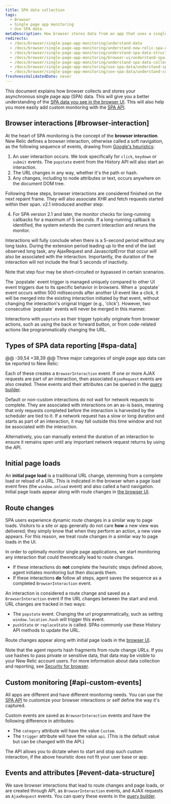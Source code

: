 ```yaml
---
title: SPA data collection
tags:
  - Browser
  - Single page app monitoring
  - Use SPA data
metaDescription: How browser stores data from an app that uses a single-page app (SPA) architecture.
redirects:
  - /docs/browser/single-page-app-monitoring/understand-data
  - /docs/browser/single-page-app-monitoring/understand-new-relic-spa-data
  - /docs/browser/single-page-app-monitoring/understand-spa-data-structure
  - /docs/browser/single-page-app-monitoring/browser-ui/understand-spa-data-collection
  - /docs/browser/single-page-app-monitoring/understand-spa-data-collection
  - /docs/browser/single-page-app-monitoring/use-spa-data/understand-spa-data-collection
  - /docs/browser/single-page-app-monitoring/use-spa-data/understand-collection-asynchronous-spa-data
freshnessValidatedDate: never
---
```

This document explains how browser collects and stores your asynchronous single page app (SPA) data. This will give you a better understanding of the [SPA data you see in the browser UI](/docs/browser/single-page-app-monitoring/browser-ui/view-spa-data-new-relic-browser). This will also help you more easily add custom monitoring with the [SPA API](/docs/browser/single-page-app-monitoring/use-spa-data/use-spa-api).

## Browser interactions [#browser-interaction]

At the heart of SPA monitoring is the concept of the <DNT>**browser interaction**</DNT>. New Relic defines a browser interaction, otherwise called a soft navigation, as the following sequence of events, drawing from [Google's heuristics](https://github.com/WICG/soft-navigations?tab=readme-ov-file#heuristics):

1. An user interaction occurs. We look specifically for `click`, `keydown` or `submit` events. The `popstate` event from the History API will also start an interaction.
2. The URL changes in any way, whether it's the path or hash.
3. Any changes, including to node attributes or text, occurs anywhere on the document DOM tree.

Following these steps, browser interactions are considered finished on the next repaint frame. They will also associate XHR and fetch requests started within their span. v2.1 introduced another step:

4. For SPA version 2.1 and later, the monitor checks for long-running callbacks for a maximum of 5 seconds. If a long-running callback is identified, the system extends the current interaction and reruns the monitor.

Interactions will fully conclude when there is a 5-second period without any long tasks. During the extension period leading up to the end of the last observed long task, any AjaxRequest and JavascriptError that occur will also be associated with the interaction. Importantly, the duration of the interaction will not include the final 5 seconds of inactivity.

Note that step four may be short-circuited or bypassed in certain scenarios.

<Callout variant="tip">
The `popstate` event trigger is managed uniquely compared to other UI event triggers due to its specific behavior in browsers. When a `popstate` event occurs within 500 milliseconds after another UI event like a click, it will be merged into the existing interaction initiated by that event, without changing the interaction's original trigger (e.g., 'click'). However, two consecutive `popstate` events will never be merged in this manner.

Interactions with `popstate` as their trigger typically originate from browser actions, such as using the back or forward button, or from code-related actions like programmatically changing the URL.
</Callout>

## Types of SPA data reporting [#spa-data]

@@ -39,54 +38,39 @@ Three major categories of single page app data can be reported to New Relic:

Each of these creates a `BrowserInteraction` event. If one or more AJAX requests are part of an interaction, then associated `AjaxRequest` events are also created. These events and their attributes can be queried in the [query builder](/docs/query-your-data/explore-query-data/query-builder/use-advanced-nrql-mode-specify-data).

<Callout variant="important">
Default or non-custom interactions do not wait for network requests to complete. They are associated with interactions on an as-is basis, meaning that only requests completed before the interaction is harvested by the scheduler are tied to it. If a network request has a slow or long duration and starts as part of an interaction, it may fall outside this time window and not be associated with the interaction.

Alternatively, you can manually extend the duration of an interaction to ensure it remains open until any important network request returns by using the API.
</Callout> 

## Initial page loads

An <DNT>**initial page load**</DNT> is a traditional URL change, stemming from a complete load or reload of a URL. This is indicated in the browser when a page load event fires (the `window.onload` event) and also called a hard navigation. Initial page loads appear along with route changes in [the browser UI](/docs/browser/single-page-app-monitoring/browser-ui/view-spa-data-new-relic-browser).

## Route changes

SPA users experience dynamic route changes in a similar way to page loads. Visitors to a site or app generally do not care <DNT>**how**</DNT> a new view was delivered; they simply know that when they perform an action, a new view appears. For this reason, we treat route changes in a similar way to page loads in the UI.

In order to optimally monitor single page applications, we start monitoring any interaction that could theoretically lead to route changes.

* If these interactions do **not** complete the heuristic steps defined above, agent initiates monitoring but then discards them.
* If these interactions <DNT>**do**</DNT> follow all steps, agent saves the sequence as a completed `BrowserInteraction` event.

An interaction is considered a route change and saved as a `BrowserInteraction` event if the URL changes between the start and end. URL changes are tracked in two ways:

* The `popstate` event. Changing the url programmatically, such as setting `window.location.hash` will trigger this event.
* `pushState` or `replaceState` is called. SPAs commonly use these History API methods to update the URL.

Route changes appear along with initial page loads in the [browser UI](/docs/browser/single-page-app-monitoring/browser-ui/view-spa-data-new-relic-browser).

Note that the agent reports hash fragments from route change URLs. If you use hashes to pass private or sensitive data, that data may be visible to your New Relic account users. For more information about data collection and reporting, see [Security for browser](/docs/browser/new-relic-browser/performance-quality/security-new-relic-browser).

## Custom monitoring [#api-custom-events]

All apps are different and have different monitoring needs. You can use the [SPA API](/docs/browser/new-relic-browser/browser-agent-spa-api) to customize your browser interactions or self define the way it's captured.

Custom events are saved as `BrowserInteraction` events and have the following difference in attributes:

* The `category` attribute will have the value `Custom`.
* The `trigger` attribute will have the value `api`. (This is the default value but can be changed with the API.)

The API allows you to dictate when to start and stop such custom interaction, if the above heuristic does not fit your user base or app.

## Events and attributes [#event-data-structure]

We save browser interactions that lead to route changes and page loads, or are created through API, as `BrowserInteraction` events, and AJAX requests as `AjaxRequest` events. You can query these events in the [query builder](/docs/query-your-data/explore-query-data/query-builder/use-advanced-nrql-mode-specify-data).
